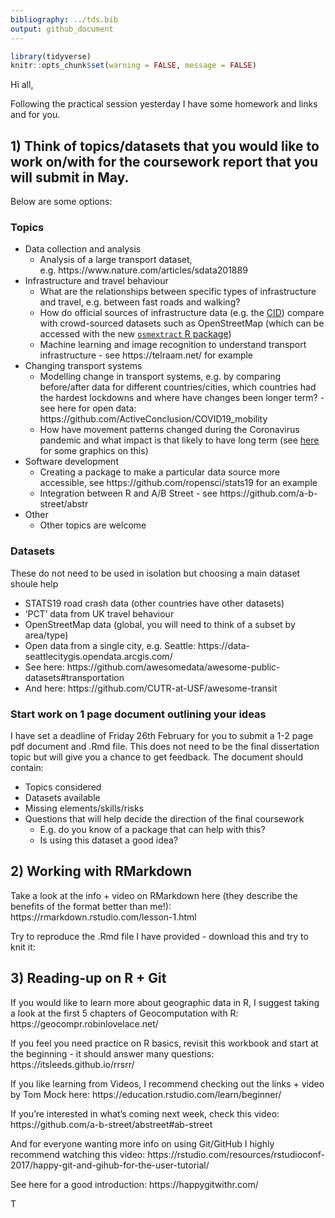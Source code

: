 ```yaml
---
bibliography: ../tds.bib
output: github_document
---
```


<!-- message to students, 2021-01-28 -->

```r
library(tidyverse)
knitr::opts_chunk$set(warning = FALSE, message = FALSE)
```


Hi all,

Following the practical session yesterday I have some homework and links and for you.

## 1) Think of topics/datasets that you would like to work on/with for the coursework report that you will submit in May.
Below are some options:

### Topics

- Data collection and analysis
  - Analysis of a large transport dataset, e.g. https://www.nature.com/articles/sdata201889

- Infrastructure and travel behaviour
  - What are the relationships between specific types of infrastructure and travel, e.g. between fast roads and walking?
  - How do official sources of infrastructure data (e.g. the [CID](https://github.com/PublicHealthDataGeek/CycleInfraLnd/)) compare with crowd-sourced datasets such as OpenStreetMap (which can be accessed with the new [`osmextract` R package](https://github.com/ropensci/osmextract))
  - Machine learning and image recognition to understand transport infrastructure - see https://telraam.net/ for example 

- Changing transport systems
  - Modelling change in transport systems, e.g. by comparing before/after data for different countries/cities, which countries had the hardest lockdowns and where have changes been longer term? - see here for open data: https://github.com/ActiveConclusion/COVID19_mobility
  - How have movement patterns changed during the Coronavirus pandemic and what impact is that likely to have long term (see [here](https://saferactive.github.io/trafficalmr/articles/report3.html) for some graphics on this)
  
- Software development
  - Creating a package to make a particular data source more accessible, see https://github.com/ropensci/stats19 for an example
  - Integration between R and A/B Street - see https://github.com/a-b-street/abstr
  
- Other
  - Other topics are welcome
  
### Datasets 

These do not need to be used in isolation but choosing a main dataset shoule help

- STATS19 road crash data (other countries have other datasets)
- 'PCT' data from UK travel behaviour
- OpenStreetMap data (global, you will need to think of a subset by area/type)
- Open data from a single city, e.g. Seattle: https://data-seattlecitygis.opendata.arcgis.com/
- See here: https://github.com/awesomedata/awesome-public-datasets#transportation
- And here: https://github.com/CUTR-at-USF/awesome-transit

### Start work on 1 page document outlining your ideas

I have set a deadline of Friday 26th February for you to submit a 1-2 page pdf document and .Rmd file.
This does not need to be the final dissertation topic but will give you a chance to get feedback.
The document should contain:

- Topics considered
- Datasets available
- Missing elements/skills/risks
- Questions that will help decide the direction of the final coursework
  - E.g. do you know of a package that can help with this?
  - Is using this dataset a good idea?
  
<!-- Peer-to-peer feedback will help you develop your ideas. -->

## 2) Working with RMarkdown

Take a look at the info + video on RMarkdown here (they describe the benefits of the format better than me!): https://rmarkdown.rstudio.com/lesson-1.html

Try to reproduce the .Rmd file I have provided - download this and try to knit it:

## 3) Reading-up on R + Git 

If you would like to learn more about geographic data in R, I suggest taking a look at the first 5 chapters of Geocomputation with R: https://geocompr.robinlovelace.net/

If you feel you need practice on R basics, revisit this workbook and start at the beginning - it should answer many questions: https://itsleeds.github.io/rrsrr/

If you like learning from Videos, I recommend checking out the links + video by Tom Mock here: https://education.rstudio.com/learn/beginner/

If you're interested in what's coming next week, check this video: https://github.com/a-b-street/abstreet#ab-street

And for everyone wanting more info on using Git/GitHub I highly recommend watching this video: https://rstudio.com/resources/rstudioconf-2017/happy-git-and-gihub-for-the-user-tutorial/

See here for a good introduction: https://happygitwithr.com/

T
